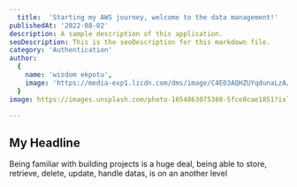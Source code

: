 ```yaml
---
  title:  'Starting my AWS journey, welcome to the data management!'
publishedAt: '2022-08-02'
description: A sample description of this application. 
seoDescription: This is the seoDescription for this markdown file.
category: 'Authentication'
author:
  {
    name: 'wisdom ekpotu',
    image: 'https://media-exp1.licdn.com/dms/image/C4E03AQHZUYqdunaLzA/profile-displayphoto-shrink_200_200/0/1655124268576?e=1661385600&v=beta&t=12k6HwUxtomaJ_fLEmI5rw0oihKSydkup2U7y5-o0qA',
  }
image: https://images.unsplash.com/photo-1654863075380-5fce8cae1851?ixlib=rb-1.2.1&ixid=MnwxMjA3fDB8MHx0b3BpYy1mZWVkfDMyfGJvOGpRS1RhRTBZfHxlbnwwfHx8fA%3D%3D&auto=format&fit=crop&w=500&q=60'

---
```


## My Headline

  Being familiar with building projects is a huge deal, being able to store, retrieve, delete, update, handle datas, is on an another level
